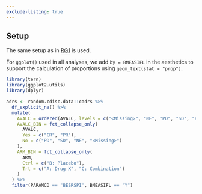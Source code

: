```yaml
---
exclude-listing: true
---
```


## Setup

The same setup as in [RG1](../../graphs/RG1/rg01.qmd) is used.

For `ggplot()` used in all analyses, we add `by = BMEASIFL` in the aesthetics to support the calculation of proportions using `geom_text(stat = "prop")`.

```r
library(tern)
library(ggplot2.utils)
library(dplyr)

adrs <- random.cdisc.data::cadrs %>%
  df_explicit_na() %>%
  mutate(
    AVALC = ordered(AVALC, levels = c("<Missing>", "NE", "PD", "SD", "PR", "CR")),
    AVALC_BIN = fct_collapse_only(
      AVALC,
      Yes = c("CR", "PR"),
      No = c("PD", "SD", "NE", "<Missing>")
    ),
    ARM_BIN = fct_collapse_only(
      ARM,
      Ctrl = c("B: Placebo"),
      Trt = c("A: Drug X", "C: Combination")
    )
  ) %>%
  filter(PARAMCD == "BESRSPI", BMEASIFL == "Y")
```
